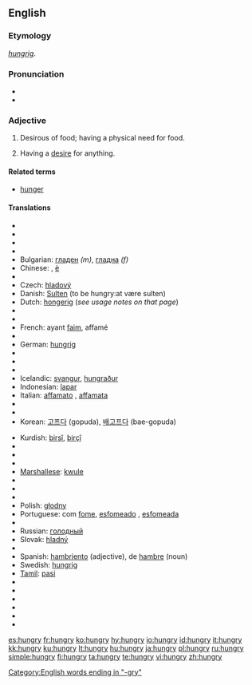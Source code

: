 ==English==

===Etymology===
{{OE.}} ''[[hungrig]]''.

===Pronunciation===
* {{IPA|/hʌngɹiː/}}
* {{audio|en-us-hungry.ogg|Audio (US)}}

===Adjective===
{{en-adj|hungri|er}}

# Desirous of food; having a physical need for food.
# {{figurative}} Having a [[desire]] for anything.

====Related terms====
* [[hunger]]

====Translations====
{{top}}
* {{trreq|Albanian}}
* {{trreq|Arabic}}
* {{trreq|Armenian}}
* {{trreq|Basque}}
* Bulgarian: [[гладен]] ''(m)'', [[гладна]] ''(f)''
* Chinese: {{zh-ts|餓|饿}},  [[è]]
* {{trreq|Croatian}}
* Czech: [[hladový]]
* Danish: [[Sulten]] (to be hungry:at være sulten)
* Dutch: [[hongerig]] (''see usage notes on that page'')
* {{trreq|Esperanto}}
* {{trreq|Estonian}}
* French: ayant [[faim]], affamé
* {{trreq|Georgian}}
* German: [[hungrig]]
* {{trreq|Hebrew}}
* {{trreq|Hindi}}
* {{trreq|Hungarian}}
* Icelandic: [[svangur]], [[hungraður]]
* Indonesian: [[lapar]]
* Italian: [[affamato]] {{m}}, [[affamata]] {{f}}
* {{trreq|Japanese}}
* {{trreq|Khmer}}
* Korean: [[고프다]] (gopuda), [[배고프다]] (bae-gopuda)
{{mid}}
* Kurdish: [[birsî]], [[birçî]]
* {{trreq|Latin}}
* {{trreq|Latvian}}
* {{trreq|Lithuanian}}
* [[Marshallese]]: [[kwule]]
* {{trreq|Mongolian}}
* {{trreq|Norwegian}}
* {{trreq|Persian}}
* Polish: [[głodny]]
* Portuguese: com [[fome]], [[esfomeado]] {{m}}, [[esfomeada]] {{f}}
* {{trreq|Romanian}}
* Russian: [[гoлoдный]]
* Slovak: [[hladný]]
* {{trreq|Slovene}}
* Spanish: [[hambriento]] (adjective), de [[hambre]] (noun)
* Swedish: [[hungrig]]
* [[Tamil]]: [[pasi]]
* {{trreq|Thai}}
* {{trreq|Turkish}}
* {{trreq|Urdu}}
* {{trreq|Vietnamese}}
* {{trreq|Welsh}}
* {{trreq|Yiddish}}
{{bottom}}
{{bot}}

[[Category:English words ending in "-gry"]]

[[es:hungry]]
[[fr:hungry]]
[[ko:hungry]]
[[hy:hungry]]
[[io:hungry]]
[[id:hungry]]
[[it:hungry]]
[[kk:hungry]]
[[ku:hungry]]
[[lt:hungry]]
[[hu:hungry]]
[[ja:hungry]]
[[pl:hungry]]
[[ru:hungry]]
[[simple:hungry]]
[[fi:hungry]]
[[ta:hungry]]
[[te:hungry]]
[[vi:hungry]]
[[zh:hungry]]